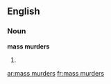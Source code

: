 ==English==

===Noun===
'''mass murders'''

# {{plural of|mass murder}}

[[ar:mass murders]]
[[fr:mass murders]]